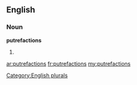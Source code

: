 ==English==

===Noun===
'''putrefactions'''

# {{plural of|[[putrefaction]]}}

[[Category:English plurals]]

[[ar:putrefactions]]
[[fr:putrefactions]]
[[my:putrefactions]]